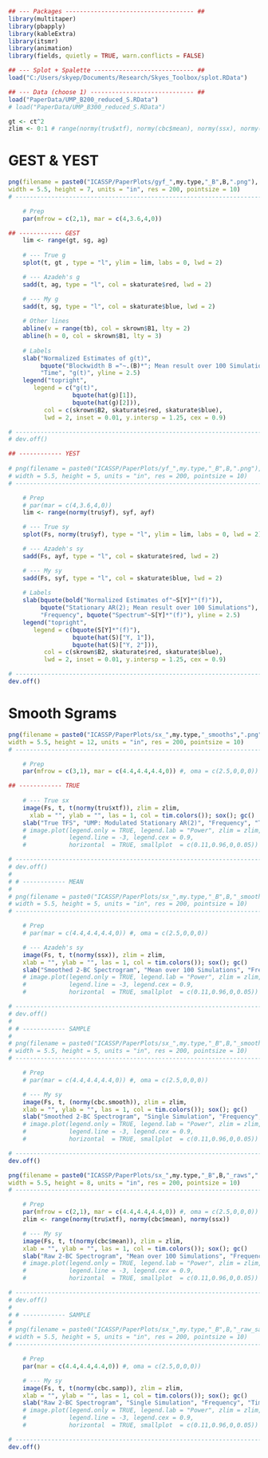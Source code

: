 
```r
## --- Packages ------------------------------------ ##
library(multitaper)
library(pbapply)
library(kableExtra)
library(itsmr)
library(animation)
library(fields, quietly = TRUE, warn.conflicts = FALSE)

## --- Splot + Spalette ---------------------------- ##
load("C:/Users/skyep/Documents/Research/Skyes_Toolbox/splot.RData")

## --- Data (choose 1) ----------------------------- ##
load("PaperData/UMP_B200_reduced_S.RData")
# load("PaperData/UMP_B300_reduced_S.RData")

gt <- ct^2
zlim <- 0:1 # range(normy(tru$xtf), normy(cbc$mean), normy(ssx), normy(cbc.smooth), normy(cbc.samp))
```

# GEST \& YEST

```r
png(filename = paste0("ICASSP/PaperPlots/gyf_",my.type,"_B",B,".png"),
width = 5.5, height = 7, units = "in", res = 200, pointsize = 10)
# ---------------------------------------------------------------------------------

    # Prep
    par(mfrow = c(2,1), mar = c(4,3.6,4,0))

## ------------ GEST
    lim <- range(gt, sg, ag)
    
    # --- True g
    splot(t, gt , type = "l", ylim = lim, labs = 0, lwd = 2)

    # --- Azadeh's g
    sadd(t, ag, type = "l", col = skaturate$red, lwd = 2)

    # --- My g
    sadd(t, sg, type = "l", col = skaturate$blue, lwd = 2)
    
    # Other lines
    abline(v = range(tb), col = skrown$B1, lty = 2)
    abline(h = 0, col = skrown$B1, lty = 3)
    
    # Labels
    slab("Normalized Estimates of g(t)",
         bquote("Blockwidth B ="~.(B)*"; Mean result over 100 Simulations"), 
         "Time", "g(t)", yline = 2.5)
    legend("topright",
       legend = c("g(t)",
                  bquote(hat(g)[1]),
                  bquote(hat(g)[2])),
          col = c(skrown$B2, skaturate$red, skaturate$blue),
          lwd = 2, inset = 0.01, y.intersp = 1.25, cex = 0.9)

# ---------------------------------------------------------------------------------
# dev.off()

## ------------ YEST
    
# png(filename = paste0("ICASSP/PaperPlots/yf_",my.type,"_B",B,".png"),
# width = 5.5, height = 5, units = "in", res = 200, pointsize = 10)
# ---------------------------------------------------------------------------------

    # Prep
    # par(mar = c(4,3.6,4,0))
    lim <- range(normy(tru$yf), syf, ayf)

    # --- True sy
    splot(Fs, normy(tru$yf), type = "l", ylim = lim, labs = 0, lwd = 2)

    # --- Azadeh's sy
    sadd(Fs, ayf, type = "l", col = skaturate$red, lwd = 2)

    # --- My sy
    sadd(Fs, syf, type = "l", col = skaturate$blue, lwd = 2)
    
    # Labels
    slab(bquote(bold("Normalized Estimates of"~S[Y]*"(f)")),
         bquote("Stationary AR(2); Mean result over 100 Simulations"), 
         "Frequency", bquote("Spectrum"~S[Y]*"(f)"), yline = 2.5)
    legend("topright",
       legend = c(bquote(S[Y]*"(f)"),
                  bquote(hat(S)["Y, 1"]),
                  bquote(hat(S)["Y, 2"])),
          col = c(skrown$B2, skaturate$red, skaturate$blue),
          lwd = 2, inset = 0.01, y.intersp = 1.25, cex = 0.9)

# ---------------------------------------------------------------------------------
dev.off()
```


# Smooth Sgrams

```r
png(filename = paste0("ICASSP/PaperPlots/sx_",my.type,"_smooths",".png"),
width = 5.5, height = 12, units = "in", res = 200, pointsize = 10)
# ---------------------------------------------------------------------------------

    # Prep
    par(mfrow = c(3,1), mar = c(4.4,4.4,4.4,0)) #, oma = c(2.5,0,0,0))

## ------------ TRUE
    
    # --- True sx
    image(Fs, t, t(normy(tru$xtf)), zlim = zlim,
      xlab = "", ylab = "", las = 1, col = tim.colors()); sox(); gc()
    slab("True TFS", "UMP: Modulated Stationary AR(2)", "Frequency", "Time")
    # image.plot(legend.only = TRUE, legend.lab = "Power", zlim = zlim,
    #            legend.line = -3, legend.cex = 0.9,
    #            horizontal  = TRUE, smallplot  = c(0.11,0.96,0,0.05))

# ---------------------------------------------------------------------------------
# dev.off()
# 
# # ------------ MEAN
#     
# png(filename = paste0("ICASSP/PaperPlots/sx_",my.type,"_B",B,"_smooth_mean",".png"),
# width = 5.5, height = 5, units = "in", res = 200, pointsize = 10)
# ---------------------------------------------------------------------------------

    # Prep
    # par(mar = c(4.4,4.4,4.4,0)) #, oma = c(2.5,0,0,0))

    # --- Azadeh's sy
    image(Fs, t, t(normy(ssx)), zlim = zlim,
    xlab = "", ylab = "", las = 1, col = tim.colors()); sox(); gc()
    slab("Smoothed 2-BC Spectrogram", "Mean over 100 Simulations", "Frequency", "Time")
    # image.plot(legend.only = TRUE, legend.lab = "Power", zlim = zlim,
    #            legend.line = -3, legend.cex = 0.9,
    #            horizontal  = TRUE, smallplot  = c(0.11,0.96,0,0.05))

# ---------------------------------------------------------------------------------
# dev.off()
# 
# # ------------ SAMPLE
#     
# png(filename = paste0("ICASSP/PaperPlots/sx_",my.type,"_B",B,"_smooth_sample",".png"),
# width = 5.5, height = 5, units = "in", res = 200, pointsize = 10)
# ---------------------------------------------------------------------------------

    # Prep
    # par(mar = c(4.4,4.4,4.4,0)) #, oma = c(2.5,0,0,0))

    # --- My sy
    image(Fs, t, (normy(cbc.smooth)), zlim = zlim,
    xlab = "", ylab = "", las = 1, col = tim.colors()); sox(); gc()
    slab("Smoothed 2-BC Spectrogram", "Single Simulation", "Frequency", "Time")
    # image.plot(legend.only = TRUE, legend.lab = "Power", zlim = zlim,
    #            legend.line = -3, legend.cex = 0.9,
    #            horizontal  = TRUE, smallplot  = c(0.11,0.96,0,0.05))

# ---------------------------------------------------------------------------------
dev.off()
```

```r
png(filename = paste0("ICASSP/PaperPlots/sx_",my.type,"_B",B,"_raws",".png"),
width = 5.5, height = 8, units = "in", res = 200, pointsize = 10)
# ---------------------------------------------------------------------------------

    # Prep
    par(mfrow = c(2,1), mar = c(4.4,4.4,4.4,0)) #, oma = c(2.5,0,0,0))
    zlim <- range(normy(tru$xtf), normy(cbc$mean), normy(ssx))

    # --- My sy
    image(Fs, t, t(normy(cbc$mean)), zlim = zlim,
    xlab = "", ylab = "", las = 1, col = tim.colors()); sox(); gc()
    slab("Raw 2-BC Spectrogram", "Mean over 100 Simulations", "Frequency", "Time")
    # image.plot(legend.only = TRUE, legend.lab = "Power", zlim = zlim,
    #            legend.line = -3, legend.cex = 0.9,
    #            horizontal  = TRUE, smallplot  = c(0.11,0.96,0,0.05))

# ---------------------------------------------------------------------------------
# dev.off()
# 
# # ------------ SAMPLE
#     
# png(filename = paste0("ICASSP/PaperPlots/sx_",my.type,"_B",B,"_raw_sample",".png"),
# width = 5.5, height = 5, units = "in", res = 200, pointsize = 10)
# ---------------------------------------------------------------------------------

    # Prep
    par(mar = c(4.4,4.4,4.4,0)) #, oma = c(2.5,0,0,0))

    # --- My sy
    image(Fs, t, t(normy(cbc.samp)), zlim = zlim,
    xlab = "", ylab = "", las = 1, col = tim.colors()); sox(); gc()
    slab("Raw 2-BC Spectrogram", "Single Simulation", "Frequency", "Time")
    # image.plot(legend.only = TRUE, legend.lab = "Power", zlim = zlim,
    #            legend.line = -3, legend.cex = 0.9,
    #            horizontal  = TRUE, smallplot  = c(0.11,0.96,0,0.05))

# ---------------------------------------------------------------------------------
dev.off()
```
